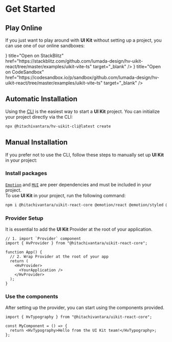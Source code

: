 
# Get Started

## Play Online

If you just want to play around with **UI Kit** without setting up a project, you can use one of our online sandboxes:

<Cards>
  <Cards.Card
    icon={<Lightning />}
    title="Open on StackBlitz"
    href="https://stackblitz.com/github.com/lumada-design/hv-uikit-react/tree/master/examples/uikit-vite-ts"
    target="_blank"
  />
  <Cards.Card
    icon={<CodesandboxLogo />}
    title="Open on CodeSandbox"
    href="https://codesandbox.io/p/sandbox/github.com/lumada-design/hv-uikit-react/tree/master/examples/uikit-vite-ts"
    target="_blank"
  />
</Cards>

## Automatic Installation

Using the [CLI]() is the easiest way to start a **UI Kit** project. You can initialize your project directly via the CLI:

```sh
npx @hitachivantara/hv-uikit-cli@latest create
```

## Manual Installation

If you prefer not to use the CLI, follow these steps to manually set up **UI Kit** in your project:

<Steps>

### Install packages

[`Emotion`](https://emotion.sh/docs/introduction) and [`MUI`](https://mui.com/) are peer dependencies and must be included in your project.  
To use **UI Kit** in your project, run the following command:

```sh npm2yarn
npm i @hitachivantara/uikit-react-core @emotion/react @emotion/styled @mui/material
```

### Provider Setup

It is essential to add the **UI Kit** Provider at the root of your application.

```tsx
// 1. import `Provider` component
import { HvProvider } from "@hitachivantara/uikit-react-core";

function App() {
  // 2. Wrap Provider at the root of your app
  return (
    <HvProvider>
      <YourApplication />
    </HvProvider>
  );
}
```

### Use the components

After setting up the provider, you can start using the components provided.

```tsx
import { HvTypography } from "@hitachivantara/uikit-react-core";

const MyComponent = () => {
  return <HvTypography>Hello from the UI Kit team!</HvTypography>;
};
```

</Steps>
